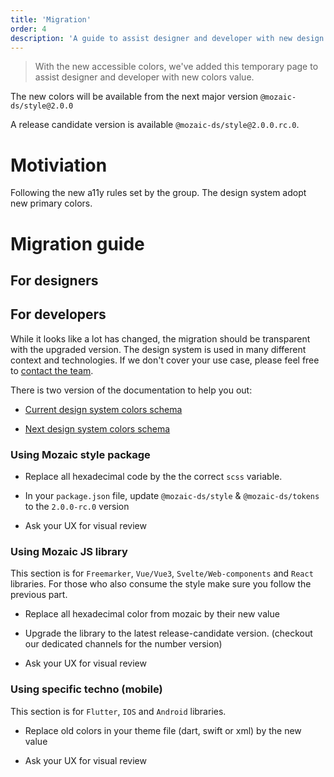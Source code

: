 ```yaml
---
title: 'Migration'
order: 4
description: 'A guide to assist designer and developer with new design system color'
---
```


> With the new accessible colors, we've added this temporary page to assist designer and developer with new colors value.

<Highlight theme="warning" title="Warning">

The new colors will be available from the next major version `@mozaic-ds/style@2.0.0`

A release candidate version is available `@mozaic-ds/style@2.0.0.rc.0`.

</Highlight>

# Motiviation
Following the new a11y rules set by the group. The design system adopt new primary colors. 

# Migration guide

## For designers 


## For developers

While it looks like a lot has changed, the migration should be transparent with the upgraded version.
The design system is used in many different context and technologies. If we don't cover your use case, please feel free to [contact the team](https://adeo-tech-community.slack.com/archives/CKQJZL7C4).


<Highlight theme="warning" title="Important">

There is two version of the documentation to help you out:

 - [Current design system colors schema](https://mozaic.adeo.cloud/Foundations/Colors/)

 - [Next design system colors schema](https://next-dot-demo-dot-mozaic-design-system-dtrp.ey.r.appspot.com/Foundations/Colors/)

</Highlight>

### Using Mozaic style package 

- Replace all hexadecimal code by the the correct `scss` variable. 

- In your `package.json` file, update `@mozaic-ds/style` & `@mozaic-ds/tokens` to the `2.0.0-rc.0` version

- Ask your UX for visual review


### Using Mozaic JS library

This section is for `Freemarker`, `Vue/Vue3`, `Svelte/Web-components` and `React` libraries. 
For those who also consume the style make sure you follow the previous part. 

- Replace all hexadecimal color from mozaic by their new value

- Upgrade the library to the latest release-candidate version. (checkout our dedicated channels for the number version)

- Ask your UX for visual review

### Using specific techno (mobile)

This section is for `Flutter`, `IOS` and `Android` libraries. 

- Replace old colors in your theme file (dart, swift or xml) by the new value

- Ask your UX for visual review